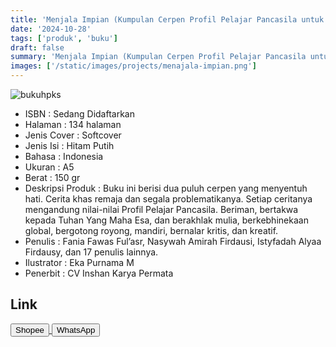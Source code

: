 ```yaml
---
title: 'Menjala Impian (Kumpulan Cerpen Profil Pelajar Pancasila untuk Remaja)'
date: '2024-10-28'
tags: ['produk', 'buku']
draft: false
summary: 'Menjala Impian (Kumpulan Cerpen Profil Pelajar Pancasila untuk Remaja)'
images: ['/static/images/projects/menajala-impian.png']
---
```


![bukuhpks](/static/images/projects/menajala-impian.png)

- ISBN : Sedang Didaftarkan
- Halaman : 134 halaman
- Jenis Cover : Softcover
- Jenis Isi : Hitam Putih
- Bahasa : Indonesia
- Ukuran : A5
- Berat : 150 gr
- Deskripsi Produk : Buku ini berisi dua puluh cerpen yang menyentuh hati. Cerita khas remaja dan segala problematikanya. Setiap ceritanya mengandung nilai-nilai Profil Pelajar Pancasila. Beriman, bertakwa kepada Tuhan Yang Maha Esa, dan berakhlak mulia, berkebhinekaan global, bergotong royong, mandiri, bernalar kritis, dan kreatif.
- Penulis : Fania Fawas Ful’asr, Nasywah Amirah Firdausi, Istyfadah Alyaa Firdausy, dan 17 penulis lainnya.
- Ilustrator : Eka Purnama M
- Penerbit : CV Inshan Karya Permata

## Link

<div>
<a
  href="https://s.shopee.co.id/Vp0wy7yoj"
  target="_blank"
>
  <button className="btn-shopee">Shopee</button>
</a>

  <a href="https://wa.me/6281567891021" target="_blank">
    <button className="btn-wa">WhatsApp</button>
  </a>
</div>
